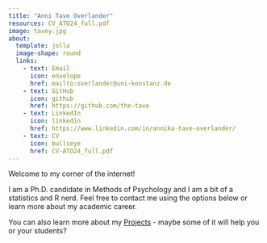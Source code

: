 ```yaml
---
title: "Anni Tave Overlander"
resources: CV_ATO24_full.pdf
image: tavey.jpg
about: 
  template: jolla
  image-shape: round
  links:
    - text: Email
      icon: envelope
      href: mailto:overlander@uni-konstanz.de
    - text: GitHub
      icon: github
      href: https://github.com/the-tave
    - text: LinkedIn
      icon: linkedin
      href: https://www.linkedin.com/in/annika-tave-overlander/
    - text: CV
      icon: bullseye
      href: CV-ATO24_full.pdf
---
```


Welcome to my corner of the internet! 

I am a Ph.D. candidate in Methods of Psychology and I am a bit of a statistics and R nerd.
Feel free to contact me using the options below or learn more about my academic career.

You can also learn more about my [Projects](/projects.qmd) - maybe some of it will help you or your students?

<!-- This is a Quarto website. -->

<!-- It will be *my* website soon enough. Until then - stay put! -->

<!-- To learn more about Quarto websites visit <https://quarto.org/docs/websites>. -->

<!-- ```{r} -->
<!-- 1 + 1 -->
<!-- ``` -->
